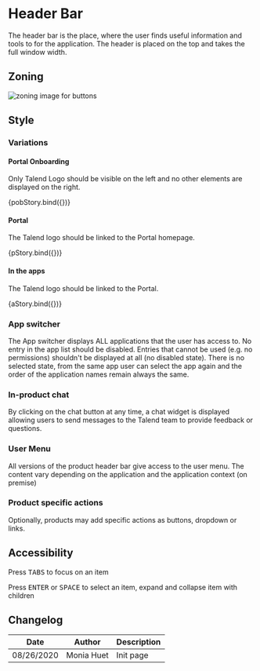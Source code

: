 




<Meta title="Components/HeaderBar" />

# Header Bar

The header bar is the place, where the user finds useful information and tools to for the application.
The header is placed on the top and takes the full window width.

## Zoning

<img src={HeaderZoning} alt="zoning image for buttons" className="full" class="full" />


## Style

### Variations

#### Portal Onboarding

Only Talend Logo should be visible on the left and no other elements are displayed on the right.

<Preview>
	<Story name="portal-onboarding">{pobStory.bind({})}</Story>
</Preview>

#### Portal

The Talend logo should be linked to the Portal homepage.

<Preview>
	<Story name="portal">{pStory.bind({})}</Story>
</Preview>

#### In the apps

The Talend logo should be linked to the Portal.

<Preview>
	<Story name="apps">{aStory.bind({})}</Story>
</Preview>

### App switcher

The App switcher displays ALL applications that the user has access to. No entry in the app list should be disabled. Entries that cannot be used (e.g. no permissions) shouldn't be displayed at all (no disabled state). 
There is no selected state, from the same app user can select the app again and the order of the application names remain always the same.

### In-product chat

By clicking on the chat button at any time, a chat widget is displayed allowing users to send messages to the Talend team to provide feedback or questions.

### User  Menu

All versions of the product header bar give access to the user menu.  The content vary depending on the application and the application context (on premise)

### Product specific actions

Optionally, products may add specific actions as buttons, dropdown or links. 


## Accessibility

Press <kbd>TABS</kbd> to focus on an item

Press <kbd>ENTER</kbd> or <kbd>SPACE</kbd> to select an item, expand and collapse item with children


## Changelog

| Date       | Author     | Description |
| ---------- | ---------- | ----------- |
| 08/26/2020 | Monia Huet | Init page   |
